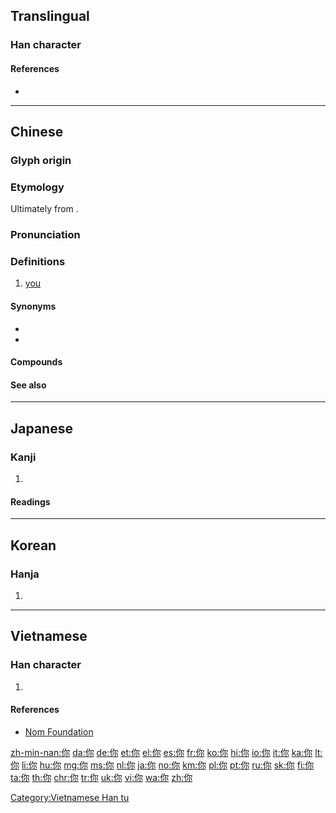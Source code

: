 {{also|妳|您|祢|儞}}
==Translingual==
{{stroke order}}
{{stroke order|type=animate}}

===Han character===
{{Han char|rn=9|rad=人|as=5|sn=7|four=2729.0,2729.2|canj=ONF|ids=⿰亻尔}}

====References====
* {{Han ref|kx=0100.021|dkj=00471|dj=0205.040|hdz=10137.050|uh=4F60|ud=20320|bh=A741|bd=42817}}

----

==Chinese==
{{zh-forms|alt=伱,儞,伲,𤙌}}

===Glyph origin===
{{Han compound|人|尔|alt1=亻|ls=psc}}

===Etymology===
Ultimately from {{inh|zh|sit-pro|*na-ŋ||you}}.

===Pronunciation===
{{zh-pron
|m=nǐ
|ma=y
|c=nei5
|ca=yue-你.oga
|h=pfs=ngì/ǹg/nì/ǹ
|mn=ní
|mc=
|oc=y
|w=3nyi,2'ni
|cat=pron
}}

===Definitions===
{{zh-hanzi}}

# {{lb|zh|informal}} [[you]] {{gloss|the person spoken to or written to}}
#: {{zh-x|你好|hello}}
#: {{zh-x|你 今天 好 嗎？|How are '''you''' today?}}
#: {{zh-x|我 喜歡 你。|I like '''you'''.}}

====Synonyms====
* {{zh-l|您|you (polite)}}
* {{zh-l|妳|you (female)}}
{{zh-dial}}

====Compounds====
{{zh-der|你好|你們|你來我往|你死我活|你爭我奪|你追我趕|一場官司一場火，任你好漢沒處躲|不是你死，就是我活|不是我，便是你|不瞞你說|不說話，沒人當你是啞吧|你三我四|你丟我撿|你儂我儂|你咱|你家|你家的|你我|你推我擠|你推我讓|你有千條妙計，我有一定之規|你東我西|你生|你知我見|你老|你誇我逞|你謙我讓|你長我短|天知地知，你知我知|有你沒我|有你的|迷你|迷你型計算機|迷你玫瑰|迷你盆景|迷你裙|迷你豬|迷你電腦|閻王叫你三更死，誰敢留人到五更}}

====See also====
{{cmn-personal pronouns}}

{{zh-cat|Beginning}}

----

==Japanese==

===Kanji===
{{ja-kanji|grade=|rs=人05}}

# {{defn|lang=ja|sort=人05}}

====Readings====
{{ja-readings
|goon=[[に]] (ni)
|kanon=[[じ]] (ji)
|kun=[[なんじ]] (nanji), [[しかり]] (shikari), [[その]] (sono), [[のみ]] (nomi)
}}

----

==Korean==

===Hanja===
{{ko-hanja|hangeul=니|rv=ni|mr=ni}}

# {{defn|lang=ko|sort=人05}}

----

==Vietnamese==

===Han character===
{{vi-hantu|[[nể]], [[né]], [[nẻ]], [[nệ]], [[nễ]]|rs=人05}}

# {{defn|lang=vi|sort=人05}}

====References====
* [http://nomfoundation.org/common/nom_details.php?codepoint=4f60 Nom Foundation]

[[Category:Vietnamese Han tu]]

[[zh-min-nan:你]]
[[da:你]]
[[de:你]]
[[et:你]]
[[el:你]]
[[es:你]]
[[fr:你]]
[[ko:你]]
[[hi:你]]
[[io:你]]
[[it:你]]
[[ka:你]]
[[lt:你]]
[[li:你]]
[[hu:你]]
[[mg:你]]
[[ms:你]]
[[nl:你]]
[[ja:你]]
[[no:你]]
[[km:你]]
[[pl:你]]
[[pt:你]]
[[ru:你]]
[[sk:你]]
[[fi:你]]
[[ta:你]]
[[th:你]]
[[chr:你]]
[[tr:你]]
[[uk:你]]
[[vi:你]]
[[wa:你]]
[[zh:你]]